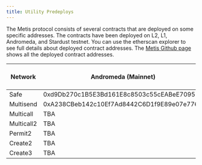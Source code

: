```yaml
---
title: Utility Predeploys
---
```


The Metis protocol consists of several contracts that are deployed on some specific addresses. The contracts have been deployed on L2, L1, Andromeda, and Stardust testnet. You can use the etherscan explorer to see full details about deployed contract addresses. The [Metis Github page](https://github.com/MetisProtocol/mvm/tree/develop/packages/contracts/deployments) shows all the deployed contract addresses.

| **Network** | **Andromeda (Mainnet)**                    | **Metis Sepolia (Testnet)** |
| ----------- | ------------------------------------------ | --------------------------- |
| Safe        | 0xd9Db270c1B5E3Bd161E8c8503c55cEABeE709552 | TBA                         |
| Multisend   | 0xA238CBeb142c10Ef7Ad8442C6D1f9E89e07e7761 | TBA                         |
| Multicall   | TBA                                        | TBA                         |
| Multicall2  | TBA                                        | TBA                         |
| Permit2     | TBA                                        | TBA                         |
| Create2     | TBA                                        | TBA                         |
| Create3     | TBA                                        | TBA                         |
